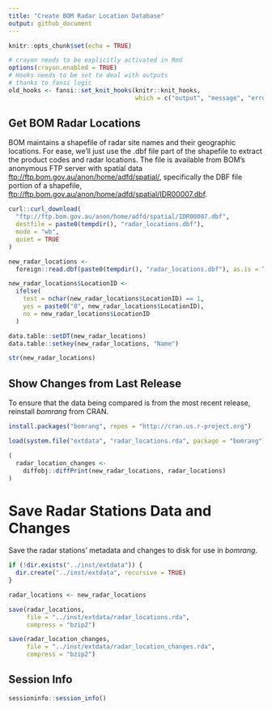 ```yaml
---
title: "Create BOM Radar Location Database"
output: github_document
---
```


```r
knitr::opts_chunk$set(echo = TRUE)
```

```r
# crayon needs to be explicitly activated in Rmd
options(crayon.enabled = TRUE)
# Hooks needs to be set to deal with outputs
# thanks to fansi logic
old_hooks <- fansi::set_knit_hooks(knitr::knit_hooks, 
                                   which = c("output", "message", "error"))
```

## Get BOM Radar Locations

BOM maintains a shapefile of radar site names and their geographic locations.
For ease, we'll just use the .dbf file part of the shapefile to extract the product codes and radar locations.
The file is available from BOM's anonymous FTP server with spatial data <ftp://ftp.bom.gov.au/anon/home/adfd/spatial/>, specifically the DBF file portion of a shapefile, 
<ftp://ftp.bom.gov.au/anon/home/adfd/spatial/IDR00007.dbf>.

```r
curl::curl_download(
  "ftp://ftp.bom.gov.au/anon/home/adfd/spatial/IDR00007.dbf",
  destfile = paste0(tempdir(), "radar_locations.dbf"),
  mode = "wb",
  quiet = TRUE
)

new_radar_locations <-
  foreign::read.dbf(paste0(tempdir(), "radar_locations.dbf"), as.is = TRUE)

new_radar_locations$LocationID <-
  ifelse(
    test = nchar(new_radar_locations$LocationID) == 1,
    yes = paste0("0", new_radar_locations$LocationID),
    no = new_radar_locations$LocationID
  )

data.table::setDT(new_radar_locations)
data.table::setkey(new_radar_locations, "Name")

str(new_radar_locations)
```

## Show Changes from Last Release

To ensure that the data being compared is from the most recent release, reinstall _bomrang_ from CRAN.

```r
install.packages("bomrang", repos = "http://cran.us.r-project.org")

load(system.file("extdata", "radar_locations.rda", package = "bomrang"))

(
  radar_location_changes <-
    diffobj::diffPrint(new_radar_locations, radar_locations)
)
```

# Save Radar Stations Data and Changes

Save the radar stations' metadata and changes to disk for use in _bomrang_.

```r
if (!dir.exists("../inst/extdata")) {
  dir.create("../inst/extdata", recursive = TRUE)
}

radar_locations <- new_radar_locations

save(radar_locations,
     file = "../inst/extdata/radar_locations.rda",
     compress = "bzip2")

save(radar_location_changes,
     file = "../inst/extdata/radar_location_changes.rda",
     compress = "bzip2")
```

## Session Info
```r
sessioninfo::session_info()
```
